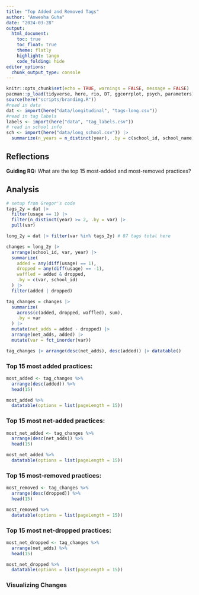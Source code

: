 ```yaml
---
title: "Top Added and Removed Tags"
author: "Anwesha Guha"
date: "2024-03-28"
output: 
  html_document:
    toc: true
    toc_float: true
    theme: flatly
    highlight: tango
    code_folding: hide
editor_options: 
  chunk_output_type: console
---
```


```r
knitr::opts_chunk$set(echo = TRUE, warnings = FALSE, message = FALSE)
pacman::p_load(tidyverse, here, rio, DT, ggcorrplot, psych, parameters)
source(here("scripts/branding.R"))
#read in data
dat <- import(here("data/longitudinal", "tags-long.csv"))
#read in tag labels
labels <- import(here("data", "tag_labels.csv"))
# read in school info
sch <- import(here("data/long_school.csv")) |>
  summarize(n_years = n_distinct(year), .by = c(school_id, school_name))
```

## Reflections

**Guiding RQ:** What are the top 15 most-added and most-removed practices? 

## Analysis

```r
# setup from Gregor's code
tags_2y = dat |>
  filter(usage == 1) |>
  filter(n_distinct(year) >= 2, .by = var) |>
  pull(var)

long_2y = dat |> filter(var %in% tags_2y) # 87 tags total here

changes = long_2y |>
  arrange(school_id, var, year) |>
  summarize(
    added = any(diff(usage) == 1),
    dropped = any(diff(usage) == -1),
    waffled = added & dropped,
    .by = c(var, school_id)
  ) |>
  filter(added | dropped)

tag_changes = changes |>
  summarize(
    across(c(added, dropped, waffled), sum),
    .by = var
  ) |>
  mutate(net_adds = added - dropped) |>
  arrange(net_adds, added) |>
  mutate(var = fct_inorder(var))

tag_changes |> arrange(desc(net_adds), desc(added)) |> datatable()
```


### Top 15 most added practices:
```r
most_added <- tag_changes %>% 
  arrange(desc(added)) %>% 
  head(15)

most_added %>% 
  datatable(options = list(pageLength = 15))
```


### Top 15 most net-added practices:
```r
most_net_added <- tag_changes %>% 
  arrange(desc(net_adds)) %>% 
  head(15)

most_net_added %>% 
  datatable(options = list(pageLength = 15))
```


### Top 15 most-removed practices:
```r
most_removed <- tag_changes %>% 
  arrange(desc(dropped)) %>% 
  head(15)

most_removed %>% 
  datatable(options = list(pageLength = 15))
```


### Top 15 most net-dropped practices:
```r
most_net_dropped <- tag_changes %>% 
  arrange(net_adds) %>% 
  head(15)

most_net_dropped %>% 
  datatable(options = list(pageLength = 15))
```


### Visualizing Changes



